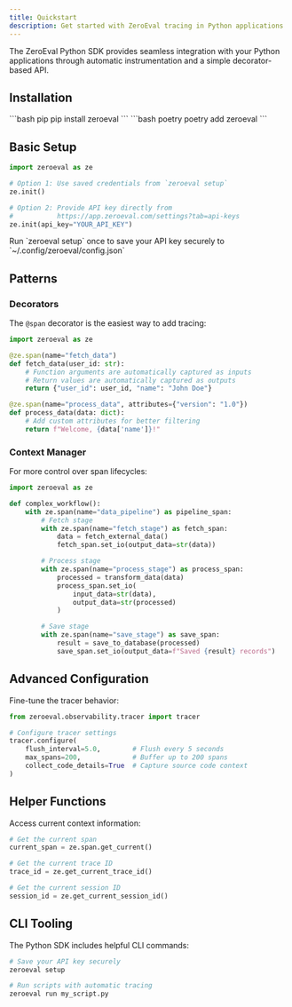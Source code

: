```yaml
---
title: Quickstart
description: Get started with ZeroEval tracing in Python applications
---
```


The ZeroEval Python SDK provides seamless integration with your Python applications through automatic instrumentation and a simple decorator-based API.

## Installation

<CodeGroup>
```bash pip
pip install zeroeval
```
```bash poetry
poetry add zeroeval
```
</CodeGroup>

## Basic Setup

```python
import zeroeval as ze

# Option 1: Use saved credentials from `zeroeval setup`
ze.init()

# Option 2: Provide API key directly from
#           https://app.zeroeval.com/settings?tab=api-keys
ze.init(api_key="YOUR_API_KEY")
```

<Note>
  Run `zeroeval setup` once to save your API key securely to
  `~/.config/zeroeval/config.json`
</Note>

## Patterns

### Decorators

The `@span` decorator is the easiest way to add tracing:

```python
import zeroeval as ze

@ze.span(name="fetch_data")
def fetch_data(user_id: str):
    # Function arguments are automatically captured as inputs
    # Return values are automatically captured as outputs
    return {"user_id": user_id, "name": "John Doe"}

@ze.span(name="process_data", attributes={"version": "1.0"})
def process_data(data: dict):
    # Add custom attributes for better filtering
    return f"Welcome, {data['name']}!"
```

### Context Manager

For more control over span lifecycles:

```python
import zeroeval as ze

def complex_workflow():
    with ze.span(name="data_pipeline") as pipeline_span:
        # Fetch stage
        with ze.span(name="fetch_stage") as fetch_span:
            data = fetch_external_data()
            fetch_span.set_io(output_data=str(data))

        # Process stage
        with ze.span(name="process_stage") as process_span:
            processed = transform_data(data)
            process_span.set_io(
                input_data=str(data),
                output_data=str(processed)
            )

        # Save stage
        with ze.span(name="save_stage") as save_span:
            result = save_to_database(processed)
            save_span.set_io(output_data=f"Saved {result} records")
```

## Advanced Configuration

Fine-tune the tracer behavior:

```python
from zeroeval.observability.tracer import tracer

# Configure tracer settings
tracer.configure(
    flush_interval=5.0,        # Flush every 5 seconds
    max_spans=200,             # Buffer up to 200 spans
    collect_code_details=True  # Capture source code context
)
```

## Helper Functions

Access current context information:

```python
# Get the current span
current_span = ze.span.get_current()

# Get the current trace ID
trace_id = ze.get_current_trace_id()

# Get the current session ID
session_id = ze.get_current_session_id()
```

## CLI Tooling

The Python SDK includes helpful CLI commands:

```bash
# Save your API key securely
zeroeval setup

# Run scripts with automatic tracing
zeroeval run my_script.py
```